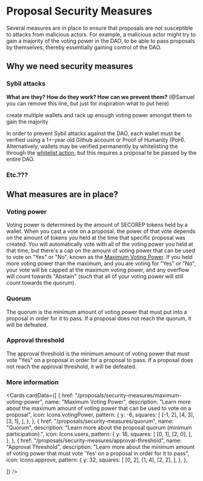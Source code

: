 
# Proposal Security Measures

Several measures are in place to ensure that proposals are not susceptible to attacks from malicious actors.
For example, a malicious actor might try to gain a majority of the voting power in the DAO, to be able to pass proposals by themselves, thereby essentially gaining control of the DAO.

## Why we need security measures

### Sybil attacks

**What are they? How do they work? How can we prevent them?** (@Samuel you can remove this line, but just for inspiration what to put here)

create multiple wallets and rack up enough voting power amongst them to gain the majority

In order to prevent Sybil attacks against the DAO, each wallet must be verified using a 1+-year old Github account or Proof of Humanity (PoH). Alternatively, wallets may be verified permanently by whitelisting the through the [whitelist action](/actions/whitelist-member), but this requires a proposal te be passed by the entire DAO.

### Etc.???

## What measures are in place?

### Voting power

Voting power is determined by the amount of SECOREP tokens held by a wallet. When you cast a vote on a proposal, the power of that vote depends on the amount of tokens you held at the time that specific proposal was created. You will automatically vote with all of the voting power you held at that time, but there's a cap on the amount of voting power that can be used to vote on "Yes" or "No", known as the [Maximum Voting Power](/proposals/security-measures/maximum-voting-power). If you held more voting power than the maximum, and you are voting for "Yes" or "No", your vote will be capped at the maximum voting power, and any overflow will count towards "Abstain" (such that all of your voting power will still count towards the quorum).

### Quorum

The quorum is the minimum amount of voting power that must put into a proposal in order for it to pass. If a proposal does not reach the quorum, it will be defeated.

### Approval threshold

The approval threshold is the minimum amount of voting power that must vote "Yes" on a proposal in order for a proposal to pass. If a proposal does not reach the approval threshold, it will be defeated.

### More information

<Cards
  cardData={[
    {
      href: "/proposals/security-measures/maximum-voting-power",
      name: "Maximum Voting Power",
      description:
        "Learn more about the maximum amount of voting power that can be used to vote on a proposal",
      icon: Icons.votingPower,
      pattern: {
        y: -6,
        squares: [
          [-1, 2],
          [4, 3],
          [3, 1],
        ],
      },
    },
    {
      href: "/proposals/security-measures/quorum",
      name: "Quorum",
      description:
        "Learn more about the proposal quorum (minimum participation).",
      icon: Icons.users,
      pattern: {
        y: 16,
        squares: [
          [0, 1],
          [2, 0],
        ],
      },
    },
    {
      href: "/proposals/security-measures/approval-threshold",
      name: "Approval Threshold",
      description:
        "Learn more about the minimum amount of voting power that must vote 'Yes' on a proposal in order for it to pass",
      icon: Icons.approve,
      pattern: {
        y: 32,
        squares: [
          [0, 2],
          [1, 4],
          [2, 2],
        ],
      },
    },

]}
/>
